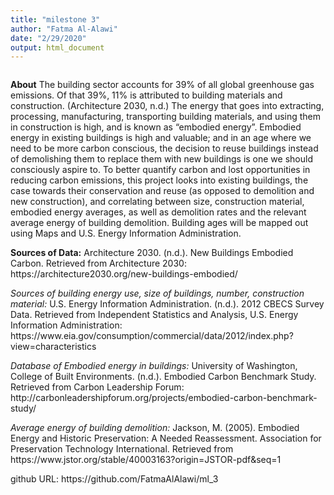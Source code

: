 ```yaml
---
title: "milestone 3"
author: "Fatma Al-Alawi"
date: "2/29/2020"
output: html_document
---
```


```r
```

**About**
The building sector accounts for 39% of all global greenhouse gas emissions. Of that 39%, 11% is attributed to building materials and construction. (Architecture 2030, n.d.)
The energy that goes into extracting, processing, manufacturing, transporting building materials, and using them in construction is high, and is known as “embodied energy”. 
Embodied energy in existing buildings is high and valuable; and in an age where we need to be more carbon conscious, the decision to reuse buildings instead of demolishing them to replace them with new buildings is one we should consciously aspire to. 
To better quantify carbon and lost opportunities in reducing carbon emissions, this project looks into existing buildings, the case towards their conservation and reuse (as opposed to demolition and new construction), and correlating between size, construction material, embodied energy averages, as well as demolition rates and the relevant average energy of building demolition.  Building ages will be mapped out using Maps and U.S. Energy Information Administration. 

**Sources of Data:**
Architecture 2030. (n.d.). New Buildings Embodied Carbon. Retrieved from Architecture 2030: https://architecture2030.org/new-buildings-embodied/

*Sources of building energy use, size of buildings, number, construction material:*
U.S. Energy Information Administration. (n.d.). 2012 CBECS Survey Data. Retrieved from Independent Statistics and Analysis, U.S. Energy Information Administration: https://www.eia.gov/consumption/commercial/data/2012/index.php?view=characteristics

*Database of Embodied energy in buildings:*
University of Washington, College of Built Environments. (n.d.). Embodied Carbon Benchmark Study. Retrieved from Carbon Leadership Forum: http://carbonleadershipforum.org/projects/embodied-carbon-benchmark-study/

*Average energy of building demolition:*
Jackson, M. (2005). Embodied Energy and Historic Preservation: A Needed Reassessment. Association for Preservation Technology International. Retrieved from https://www.jstor.org/stable/40003163?origin=JSTOR-pdf&seq=1



github URL: https://github.com/FatmaAlAlawi/ml_3





